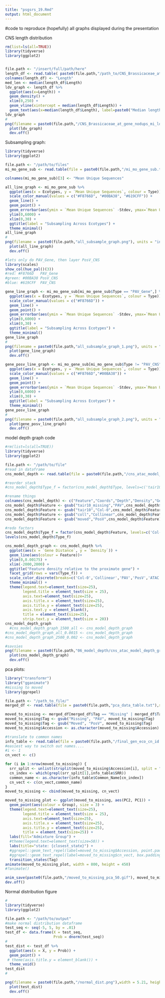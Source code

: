 ```yaml
---
title: "psgsrs_19.Rmd"
output: html_document
---
```


#code to reproduce (hopefully) all graphs displayed during the presentation

CNS length distribution

```r
rm(list=ls(all=TRUE))
library(tidyverse)
library(ggplot2)


file.path <- "/insert/full/path/here"
length_df <- read.table( paste0(file.path,"/path_to/CNS_Brassicaceae_at_gene_nodups_mi_ldv.txt"), row.names = NULL)
colnames(length_df) <- "Length"
med_len <- median(length_df$Length)
ldv_graph <- length_df %>%
  ggplot(aes(x=Length)) +
  geom_density() +
  xlim(0,250) +
  geom_vline(xintercept = median(length_df$Length)) +
  geom_text(aes(x=median(length_df$Length), label=paste0("Median length = ",median(length_df$Length)), y=0.05))
ldv_graph
#
png(filename = paste0(file.path,"/CNS_Brassicaceae_at_gene_nodups_mi_ldv.png"), units = "in", res = 400, width = 11, height = 8.5)
  plot(ldv_graph)
  dev.off()

```

Subsampling graph:

```r
library(tidyverse)
library(ggplot2)

file.path <- "/path/to/files"
mi_mo_gene_sub <- read.table(file = paste0(file.path,"/mi_mo_gene_sub.txt"),sep = "\t",row.names = NULL, header = T)

colnames(mi_mo_gene_sub)[3] <- "Mean Unique Sequences"

all_line_graph <- mi_mo_gene_sub %>%
  ggplot(aes(x = Ecotypes, y = `Mean Unique Sequences`, colour = Type)) +
  scale_color_manual(values = c("#F8766D", "#00BA38", "#619CFF")) +
  geom_line() +
  geom_point() +
  geom_errorbar(aes(ymin = `Mean Unique Sequences` -Stdev, ymax=`Mean Unique Sequences`+Stdev),position=position_dodge(0.05)) +
  ylim(0,6000) +
  xlim(0,30) +
  ggtitle(label = "Subsampling Across Ecotypes") +
  theme_minimal()
all_line_graph
#
png(filename = paste0(file.path,"all_subsample_graph.png"), units = "in", height = 4.18, width = 7.42, res = 600)
  plot(all_line_graph)
  dev.off()

#lets only do PAV_Gene, then layer PosV_CNS
library(scales)
show_col(hue_pal()(3))
#red: #F8766D   PAV_Gene
#green: #00BA38 PosV_CNS
#blue: #619CFF  PAV_CNS

gene_line_graph <- mi_mo_gene_sub[mi_mo_gene_sub$Type == "PAV_Gene",] %>%
  ggplot(aes(x = Ecotypes, y = `Mean Unique Sequences`, colour = Type)) +
  scale_color_manual(values = c("#F8766D")) +
  geom_line() +
  geom_point() +
  geom_errorbar(aes(ymin = `Mean Unique Sequences` -Stdev, ymax=`Mean Unique Sequences`+Stdev),position=position_dodge(0.05)) +
  ylim(0,6000) +
  xlim(0,30) +
  ggtitle(label = "Subsampling Across Ecotypes") +
  theme_minimal()
gene_line_graph
#
png(filename = paste0(file.path,"all_subsample_graph_1.png"), units = "in", height = 4.18, width = 7.42, res = 600)
  plot(gene_line_graph)
  dev.off()

gene_posv_line_graph <- mi_mo_gene_sub[mi_mo_gene_sub$Type != "PAV_CNS" ,] %>%
  ggplot(aes(x = Ecotypes, y = `Mean Unique Sequences`, colour = Type)) +
  scale_color_manual(values = c("#F8766D","#00BA38")) +
  geom_line() +
  geom_point() +
  geom_errorbar(aes(ymin = `Mean Unique Sequences` -Stdev, ymax=`Mean Unique Sequences`+Stdev),position=position_dodge(0.05)) +
  ylim(0,6000) +
  xlim(0,30) +
  ggtitle(label = "Subsampling Across Ecotypes") +
  theme_minimal()
gene_posv_line_graph
#
png(filename = paste0(file.path,"all_subsample_graph_2.png"), units = "in", height = 4.18, width = 7.42, res = 600)
  plot(gene_posv_line_graph)
  dev.off()

```

model depth graph code
```r
#rm(list=ls(all=TRUE))
library(tidyverse)
library(ggplot2)

file.path <- "/path/to/file"
#read in dataframe
cns_model_depth <- read.table(file = paste0(file.path,"/cns_atac_model_depth.txt"), sep = "\t", row.names = NULL,header = T)

#reorder stack
#cns_model_depth$Type_f = factor(cns_model_depth$Type, levels=c('tair10','coll','tair10_missing','moved','ATAC'))

#rename things
colnames(cns_model_depth) <- c("Feature","Coords","Depth","Density","Gene Distance","Type_f")
cns_model_depth$Feature <- gsub("tair10_missing","PAV",cns_model_depth$Feature)
cns_model_depth$Feature <- gsub("tair10","Col-0",cns_model_depth$Feature)
cns_model_depth$Feature <- gsub("coll","Collinear",cns_model_depth$Feature)
cns_model_depth$Feature <- gsub("moved","PosV",cns_model_depth$Feature)

#redo factors
cns_model_depth$Type_f = factor(cns_model_depth$Feature, levels=c('Col-0','Collinear','PAV','PosV','ATAC'))
levels(cns_model_depth$Type_f)

cns_model_depth_graph <- cns_model_depth %>%
  ggplot(aes(x = `Gene Distance`, y = `Density`)) +
  geom_line(aes(colour = Feature))+
  ylim(0,0.00175) +
  xlim(-2000,2000) +
  ggtitle("Feature density relative to the proximate gene") +
  facet_grid(rows = vars(Type_f)) +
  scale_color_discrete(breaks=c('Col-0','Collinear','PAV','PosV','ATAC')) +
  theme_minimal() +
  theme(legend.text=element_text(size=25),
        legend.title = element_text(size = 25),
        axis.text=element_text(size=25),
        axis.title.x = element_text(size=25),
        axis.title.y = element_text(size=25),
        axis.text.y = element_blank(),
        title = element_text(size=25),
        strip.text.y = element_text(size = 20)) 
cns_model_depth_graph
  #cns_model_depth_graph_1500_all <- cns_model_depth_graph
#cns_model_depth_graph_all_0.0015 <- cns_model_depth_graph
#cns_model_depth_graph_2500_0.002 <- cns_model_depth_graph

#savsies
png(filename = paste0(file.path,"06_model_depth/cns_atac_model_depth_graph_stacked.png"), units = "in", res = 600, width = 11, height = 8.5)
  plot(cns_model_depth_graph)
  dev.off()
```

pca plots:

```r
library("transformr")
library("gganimate")
#missing to moved
library(ggrepel)

file.path <- "/path_to_file/"
merged_df <- read.table(file = paste0(file.path,"pca_data_table.txt"),sep = "\t",row.names = NULL, header = T)

moved_to_missing <- merged_df[merged_df$Tag == "Missing" | merged_df$Tag == "Moved",]
moved_to_missing$Tag <- gsub("Missing", "PAV", moved_to_missing$Tag) 
moved_to_missing$Tag <- gsub("Moved", "PosV", moved_to_missing$Tag)
moved_to_missing$Accession <- as.character(moved_to_missing$Accession)

#translate to common names
info_table <- read.table(file = paste0(file.path,"/final_gen_eco_cn_id.txt"),sep = "\t",row.names = NULL,header = T)
#easiest way to switch out names....
#i <- 1
cn_vect <- c()

for (i in 1:nrow(moved_to_missing)) {
  srr_split <- unlist(strsplit(moved_to_missing$Accession[i], split = "_"))
  cn_index <- which(grepl(srr_split[1],info_table$SRR))
  common_name <- as.character(info_table$Common_Name[cn_index])
  cn_vect <- c(cn_vect,common_name)
}
moved_to_missing <- cbind(moved_to_missing, cn_vect)

moved_to_missing_plot <- ggplot(moved_to_missing, aes(PC2, PC1)) +
  geom_point(aes(colour = Group), size = 3) +
  theme(legend.text=element_text(size=25),
        legend.title = element_text(size = 25),
        axis.text=element_text(size=25),
        axis.title.x = element_text(size=25),
        axis.title.y = element_text(size=25),
        title = element_text(size=25)) +
  labs(fill="Admixture Group") +
  #theme(legend.text=element_text(size=50)) +
  labs(title="state: {closest_state}") +
  #ggrepel::geom_text_repel(label=moved_to_missing$Accession, point.padding = 2) +
  #ggrepel::geom_text_repel(label=moved_to_missing$cn_vect, box.padding = unit(3, 'lines')) +
  transition_states(Tag)
animate(moved_to_missing_plot, width = 800, height = 450)
#?animate()

anim_save(paste0(file.path,"/moved_to_missing_pca_50.gif"), moved_to_missing_plot, units = "in", width = (7.76*2), height = (5.63*2), res = 100)
dev.off()
```

Normal distribution figure

```r
#
library(tidyverse)
library(ggplot2)

file.path <- "/path/to/output"
#make normal distribution dataframe
test_seq <- seq(-5, 5, by = .01)
test_df <- data.frame(X = test_seq,
                      Prob = dnorm(test_seq))
#
test_dist <- test_df %>%
  ggplot(aes(x = X, y = Prob)) +
  geom_point() +
 # theme(axis.title.y = element_blank()) +
  theme_void()
test_dist
#

png(filename = paste0(file.path,"/normal_dist.png"),width = 5.21, height = 2.47, res = 600, units = "in")
  plot(test_dist)
  dev.off()
```










  
  
  